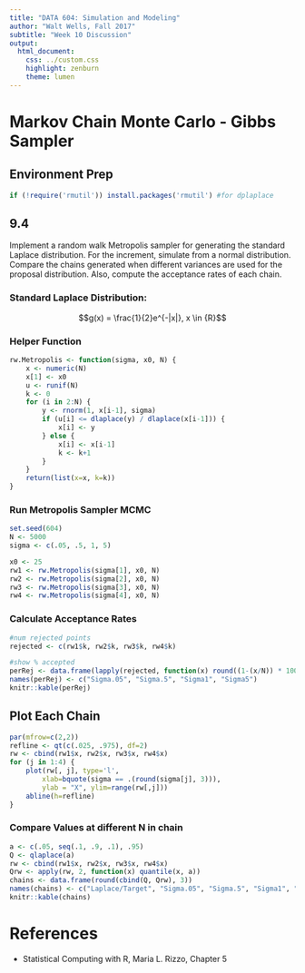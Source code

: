 ```yaml
---
title: "DATA 604: Simulation and Modeling"
author: "Walt Wells, Fall 2017"
subtitle: "Week 10 Discussion"
output:
  html_document:
    css: ../custom.css
    highlight: zenburn
    theme: lumen
---
```


# Markov Chain Monte Carlo - Gibbs Sampler

## Environment Prep

```r
if (!require('rmutil')) install.packages('rmutil') #for dplaplace
```


## 9.4

Implement a random walk Metropolis sampler for generating the standard Laplace distribution. For the increment, simulate from a normal distribution. Compare the chains generated when different variances are used for the proposal distribution. Also, compute the acceptance rates of each chain.

### Standard Laplace Distribution: 

$$g(x) = \frac{1}{2}e^{-|x|}, x \in {R}$$

### Helper Function

```r
rw.Metropolis <- function(sigma, x0, N) {
    x <- numeric(N)
    x[1] <- x0
    u <- runif(N)
    k <- 0
    for (i in 2:N) {
        y <- rnorm(1, x[i-1], sigma)
        if (u[i] <= dlaplace(y) / dlaplace(x[i-1])) {
            x[i] <- y 
        } else {
            x[i] <- x[i-1]
            k <- k+1
        }
    }
    return(list(x=x, k=k))
}
```

### Run Metropolis Sampler MCMC

```r
set.seed(604)
N <- 5000
sigma <- c(.05, .5, 1, 5)

x0 <- 25
rw1 <- rw.Metropolis(sigma[1], x0, N)
rw2 <- rw.Metropolis(sigma[2], x0, N)
rw3 <- rw.Metropolis(sigma[3], x0, N)
rw4 <- rw.Metropolis(sigma[4], x0, N)
```

### Calculate Acceptance Rates

```r
#num rejected points
rejected <- c(rw1$k, rw2$k, rw3$k, rw4$k)

#show % accepted
perRej <- data.frame(lapply(rejected, function(x) round((1-(x/N)) * 100, 2)))
names(perRej) <- c("Sigma.05", "Sigma.5", "Sigma1", "Sigma5")
knitr::kable(perRej)
```

## Plot Each Chain

```r
par(mfrow=c(2,2))
refline <- qt(c(.025, .975), df=2)
rw <- cbind(rw1$x, rw2$x, rw3$x, rw4$x)
for (j in 1:4) {
    plot(rw[, j], type='l', 
        xlab=bquote(sigma == .(round(sigma[j], 3))),
        ylab = "X", ylim=range(rw[,j]))
    abline(h=refline)
}
```

### Compare Values at different N in chain

```r
a <- c(.05, seq(.1, .9, .1), .95)
Q <- qlaplace(a)
rw <- cbind(rw1$x, rw2$x, rw3$x, rw4$x)
Qrw <- apply(rw, 2, function(x) quantile(x, a))
chains <- data.frame(round(cbind(Q, Qrw), 3))
names(chains) <- c("Laplace/Target", "Sigma.05", "Sigma.5", "Sigma1", "Sigma5")
knitr::kable(chains)
```

# References

* Statistical Computing with R, Maria L. Rizzo, Chapter 5

